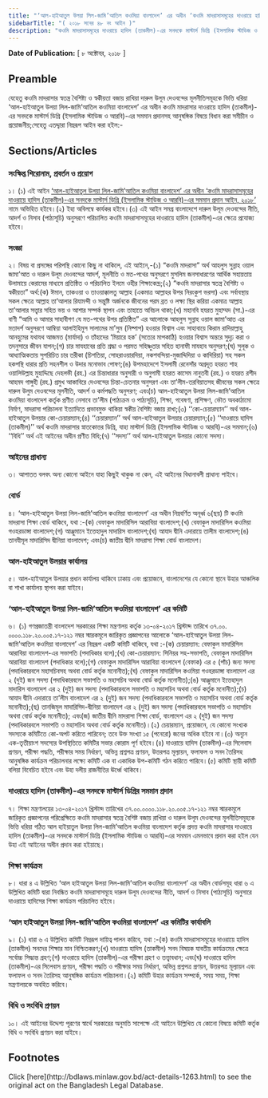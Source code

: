 ```yaml
---
title: "‘আল-হাইআতুল উলয়া লিল-জামি’আতিল কওমিয়া বাংলাদেশ’ এর অধীন ‘কওমি মাদরাসাসমূহের দাওরায়ে হাদিস (তাকমীল)-এর সনদকে মাস্টার্স ডিগ্রি (ইসলামিক স্টাডিজ ও আরবি)-এর সমমান প্রদান আইন, ২০১৮’"
sidebarTitle: "( ২০১৮ সনের ৪৮ নং আইন )"
description: "কওমি মাদরাসাসমূহের দাওরায়ে হাদিস (তাকমীল)-এর সনদকে মাস্টার্স ডিগ্রি (ইসলামিক স্টাডিজ ও আরবি)-এর সমমান প্রদানসহ আনুষঙ্গিক বিষয়ে বিধান করিবার নিমিত্ত প্রণীত আইন"
---
```


**Date of Publication:** [ ৮ অক্টোবর, ২০১৮ ]

## Preamble

যেহেতু কওমি মাদরাসার স্বতন্ত্র বৈশিষ্ট্য ও স্বকীয়তা বজায় রাখিয়া দারুল উলূম দেওবন্দের মূলনীতিসমূহকে ভিত্তি ধরিয়া ‘আল-হাইআতুল উলয়া লিল-জামি’আতিল কওমিয়া বাংলাদেশ’ এর অধীন কওমি মাদরাসার দাওরায়ে হাদিস (তাকমীল)-এর সনদকে মাস্টার্স ডিগ্রি (ইসলামিক স্টাডিজ ও আরবি)-এর সমমান প্রদানসহ আনুষঙ্গিক বিষয়ে বিধান করা সমীচীন ও প্রয়োজনীয়;সেহেতু এতদ্দ্বারা নিম্নরূপ আইন করা হইল:-

## Sections/Articles

### সংক্ষিপ্ত শিরোনাম, প্রবর্তন ও প্রয়োগ

১। (১) এই আইন [‘আল-হাইআতুল উলয়া লিল-জামি’আতিল কওমিয়া বাংলাদেশ’ এর অধীন ‘কওমি মাদরাসাসমূহের দাওরায়ে হাদিস (তাকমীল)-এর সনদকে মাস্টার্স ডিগ্রি (ইসলামিক স্টাডিজ ও আরবি)-এর সমমান প্রদান আইন, ২০১৮’](/laws/act-1263 "‘আল-হাইআতুল উলয়া লিল-জামি’আতিল কওমিয়া বাংলাদেশ’ এর অধীন ‘কওমি মাদরাসাসমূহের দাওরায়ে হাদিস (তাকমীল)-এর সনদকে মাস্টার্স ডিগ্রি (ইসলামিক স্টাডিজ ও আরবি)-এর সমমান প্রদান আইন, ২০১৮’") নামে অভিহিত হইবে।(২) ইহা অবিলম্বে কার্যকর হইবে।(৩) এই আইন সমগ্র বাংলাদেশে দারুল উলূম দেওবন্দের নীতি, আদর্শ ও নিসাব (পাঠ্যসূচি) অনুসরণে পরিচালিত কওমি মাদরাসাসমূহের দাওরায়ে হাদিস (তাকমীল)-এর ক্ষেত্রে প্রযোজ্য হইবে।

### সংজ্ঞা

২। বিষয় বা প্রসঙ্গের পরিপন্থি কোনো কিছু না থাকিলে, এই আইনে,-(১) “কওমি মাদরাসা” অর্থ আহলুস সুন্নাহ ওয়াল জামা’আত ও দারুল উলূম দেওবন্দের আদর্শ, মূলনীতি ও মত-পথের অনুসরণে মুসলিম জনসাধারণের আর্থিক সহায়তায় উলামায়ে কেরামের মাধ্যমে প্রতিষ্ঠিত ও পরিচালিত ইলমে ওহীর শিক্ষাকেন্দ্র;(২) “কওমি মাদরাসার স্বতন্ত্র বৈশিষ্ট্য ও স্বকীয়তা” অর্থ:(ক) ঈমান, তাকওয়া ও তাওয়াক্কালতু আল্লাহ (একমাত্র আল্লাহর উপর নিরংকুশ ভরসা) এবং সর্বাবস্থায় সকল ক্ষেত্রে আল্লাহ তা’আলার রিযামন্দী ও সন্তুষ্টি অর্জনকে জীবনের পরম ব্রত ও লক্ষ্য স্থির করিয়া একমাত্র আল্লাহ তা’আলার সত্ত্বার সহিত ভয় ও আশার সম্পর্ক স্থাপন এবং তাহাতে অবিচল থাকা;(খ) মহানবি হযরত মুহাম্মদ (সা.)-এর বাণী “আমি ও আমার সাহাবীগণ যে মত-পথের উপর প্রতিষ্ঠিত” এর আলোকে আহলুস সুন্নাহ ওয়াল জামা’আত এর মতাদর্শ অনুসরণে আম্বিয়া আলাইহিমুস সালামের মা’সুম (নিষ্পাপ) হওয়ার বিশ্বাস এবং সাহাবায়ে কিরাম রাদিয়াল্লাহু আনহুমের যথাযথ আজমত (মার্যাদা) ও তাঁহাদের ‘মিয়ারে হক’ (সত্যের মাপকাঠি) হওয়ার বিশ্বাস অন্তরে সুদৃঢ় করা ও তদনুসারে জীবন যাপন;(গ) চার মাযহাবের প্রতি শ্রদ্ধা ও পরমত সহিষ্ণুতার সহিত হানাফী মাযহাব অনুসরণ;(ঘ) সুলূক ও আধ্যাত্মিকতায় সুপরিচিত চার তরীকা (চিশতিয়া, সোহরাওয়ারদিয়া, নকশবন্দিয়া-মুজাদ্দিদিয়া ও কাদিরিয়া) সহ সকল হকপন্থি ধারার প্রতি সহনশীল ও উদার মনোভাব পোষণ;(ঙ) উপমহাদেশে ইসলামী রেনেসাঁর অগ্রদূত হযরত শাহ ওয়ালিউল্লাহ মুহাদ্দিছে দেহলভী (রহ.) এর চিন্তাধারার অনুসারী ও অনুগামী হযরত কাসেম নানুতবী (রহ.) ও হযরত রশীদ আহমদ গাঙ্গুহী (রহ.) প্রমুখ আকাবিরে দেওবন্দের চিন্তা-চেতনার অনুসরণ এবং তা’লীম-তরবিয়াতসহ জীবনের সকল ক্ষেত্রে দারুল উলুম দেওবন্দের মূলনীতি, আদর্শ ও কর্মপদ্ধতি অনুসরণ; এবং(চ) আল-হাইআতুল উলয়া লিল-জামি’আতিল কওমিয়া বাংলাদেশ কর্তৃক প্রণীত নেসাবে তা’লীম (পাঠ্যক্রম ও পাঠ্যসূচি), শিক্ষা, গবেষণা, প্রশিক্ষণ, ভৌত অবকাঠামো নির্মাণ, মাদরাসা পরিচালনা ইত্যাদিতে প্রভাবমুক্ত থাকিয়া স্বকীয় বৈশিষ্ট্য বজায় রাখা;(৩) ‘‘কো-চেয়ারম্যান’’ অর্থ আল-হাইআতুল উলয়ার কো-চেয়ারম্যান;(৪) ‘‘চেয়ারম্যান’’ অর্থ আল-হাইআতুল উলয়ার চেয়ারম্যান;(৫) ‘‘দাওরায়ে হাদিস (তাকমীল)’’ অর্থ কওমি মাদরাসার স্নাতকোত্তর ডিগ্রি, যাহা মাস্টার্স ডিগ্রি (ইসলামিক স্টাডিজ ও আরবি)-এর সমমান;(৬) ‘‘বিধি’’ অর্থ এই আইনের অধীন প্রণীত বিধি;(৭) ‘‘সদস্য’’ অর্থ আল-হাইআতুল উলয়ার কোনো সদস্য।

### আইনের প্রাধান্য

৩। আপাতত বলবৎ অন্য কোনো আইনে যাহা কিছুই থাকুক না কেন, এই আইনের বিধানাবলী প্রাধান্য পাইবে।

### বোর্ড

৪। ‘আল-হাইআতুল উলয়া লিল-জামি’আতিল কওমিয়া বাংলাদেশ’ এর অধীন নিম্নবর্ণিত অনূর্ধ্ব ৬(ছয়) টি কওমি মাদরাসা শিক্ষা বোর্ড থাকিবে, যথা :-(ক) বেফাকুল মাদারিসিল আরাবিয়া বাংলাদেশ;(খ) বেফাকুল মাদারিসিল কওমিয়া গওহরডাঙ্গা বাংলাদেশ;(গ) আঞ্জুমানে ইত্তেহাদুল মাদারিস বাংলাদেশ;(ঘ) আযাদ দ্বীনি এদারায়ে তালীম বাংলাদেশ;(ঙ) তানযীমূল মাদারিসিদ দ্বীনিয়া বাংলাদেশ; এবং(চ) জাতীয় দ্বীনি মাদরাসা শিক্ষা বোর্ড বাংলাদেশ।

### আল-হাইআতুল উলয়ার কার্যালয়

৫। আল-হাইআতুল উলয়ার প্রধান কার্যালয় থাকিবে ঢাকায় এবং প্রয়োজনে, বাংলাদেশের যে কোনো স্থানে উহার আঞ্চলিক বা শাখা কার্যালয় স্থাপন করা যাইবে।

### ‘আল-হাইআতুল উলয়া লিল-জামি’আতিল কওমিয়া বাংলাদেশ’ এর কমিটি

৬। (১) গণপ্রজাতন্ত্রী বাংলাদেশ সরকারের শিক্ষা মন্ত্রণালয় কর্তৃক ১৩-০৪-২০১৭ খ্রিস্টাব্দ তারিখে ৩৭.০০. ০০০০.১১৮.২০.০০৫.১৭-১২১ নম্বর স্মারকমূলে জারিকৃত প্রজ্ঞাপনের আলোকে ‘আল-হাইআতুল উলয়া লিল-জামি’আতিল কওমিয়া বাংলাদেশ’ এর নিম্নরূপ একটি কমিটি থাকিবে, যথা :-(ক) চেয়ারম্যান: বেফাকুল মাদারিসিল আরাবিয়া বাংলাদেশ-এর সভাপতি (পদাধিকার বলে);(খ) কো-চেয়ারম্যান: সিনিয়র সহ-সভাপতি, বেফাকুল মাদারিসিল আরাবিয়া বাংলাদেশ (পদাধিকার বলে);(গ) বেফাকুল মাদারিসিল আরাবিয়া বাংলাদেশ (বেফাক) এর ৫ (পাঁচ) জন্য সদস্য (পদাধিকারবলে মহাসচিবসহ অথবা বোর্ড কর্তৃক মনোনীত);(ঘ) বেফাকুল মাদারিসিল কওমিয়া গওহরডাঙ্গা বাংলাদেশ এর ২ (দুই) জন সদস্য (পদাধিকারবলে সভাপতি ও মহাসচিব অথবা বোর্ড কর্তৃক মনোনীত);(ঙ) আঞ্জুমানে ইত্তেহাদুল মাদারিস বাংলাদেশ এর ২ (দুই) জন সদস্য (পদাধিকারবলে সভাপতি ও মহাসচিব অথবা বোর্ড কর্তৃক মনোনীত);(চ) আযাদ দ্বীনি এদারায়ে তা’লীম বাংলাদেশ এর ২ (দুই) জন সদস্য (পদাধিকারবলে সভাপতি ও মহাসচিব অথবা বোর্ড কর্তৃক মনোনীত);(ছ) তানজিমূল মাদারিসিদ-দ্বীনিয়া বাংলাদেশ এর ২ (দুই) জন সদস্য (পদাধিকারবলে সভাপতি ও মহাসচিব অথবা বোর্ড কর্তৃক মনোনীত); এবং(জ) জাতীয় দ্বীনি মাদরাসা শিক্ষা বোর্ড, বাংলাদেশ এর ২ (দুই) জন সদস্য (পদাধিকারবলে সভাপতি ও মহাসচিব অথবা বোর্ড কর্তৃক মনোনীত)।(২) চেয়ারম্যান, প্রয়োজনে, যে কোনো সংখ্যক সদস্যকে কমিটিতে কো-অপট করিতে পারিবেন; তবে উক্ত সংখ্যা ১৫ (পনেরো) জনের অধিক হইবে না।(৩) অন্যূন এক-তৃতীয়াংশ সদস্যের উপস্থিতিতে কমিটির সভার কোরাম পূর্ণ হইবে।(৪) দাওরায়ে হাদিস (তাকমীল)-এর সিলেবাস প্রণয়ন, পরীক্ষা পদ্ধতি, পরীক্ষার সময় নির্ধারণ, অভিন্ন প্রশ্নপত্র প্রণয়ন, উত্তরপত্র মূল্যায়ন, ফলাফল ও সনদ তৈরিসহ আনুষঙ্গিক কার্যক্রম পরিচালনার লক্ষ্যে কমিটি এক বা একাধিক উপ-কমিটি গঠন করিতে পারিবে।(৫) কমিটি স্থায়ী কমিটি বলিয়া বিবেচিত হইবে এবং উহা দলীয় রাজনীতির ঊর্ধ্বে থাকিবে।

### দাওরায়ে হাদিস (তাকমীল)-এর সনদকে মাস্টার্স ডিগ্রির সমমান প্রদান

৭। শিক্ষা মন্ত্রণালয়ের ১৩-০৪-২০১৭ খ্রিস্টাব্দ তারিখের ৩৭.০০.০০০০.১১৮.২০.০০৫.১৭-১২১ নম্বর স্মারকমূলে জারিকৃত প্রজ্ঞাপনের পরিপ্রেক্ষিতে কওমি মাদরাসার স্বতন্ত্র বৈশিষ্ট বজায় রাখিয়া ও দারুল উলূম দেওবন্দের মূলনীতিসমূহকে ভিত্তি ধরিয়া গঠিত আল হাইয়াতুল উলয়া লিল-জামি’আতিল কওমিয়া বাংলাদেশ কর্তৃক প্রদত্ত কওমি মাদরাসার দাওরায়ে হাদিস (তাকমীল)-এর সনদকে মাস্টার্স ডিগ্রি (ইসলামিক স্টাডিজ ও আরবি)-এর সমমান এমনভাবে প্রদান করা হইল যেন উহা এই আইনের অধীন প্রদান করা হইয়াছে।

### শিক্ষা কার্যক্রম

৮। ধারা ৪ এ উল্লিখিত ‘আল হাইআতুল উলয়া লিল-জামি’আতিল কওমিয়া বাংলাদেশ’ এর অধীন বোর্ডসমূহ ধারা ৬ এ উল্লিখিত কমিটি দ্বারা নিবন্ধিত কওমি মাদরাসাসমূহে দারুল উলূম দেওবন্দের নীতি, আদর্শ ও নিসাব (পাঠ্যসূচি) অনুসারে দাওরায়ে হাদিসের শিক্ষা কার্যক্রম পরিচালিত হইবে।

### ‘আল হাইআতুল উলয়া লিল-জামি’আতিল কওমিয়া বাংলাদেশ’ এর কমিটির কার্যাবলি

৯। (১) ধারা ৬ এ উল্লিখিত কমিটি নিম্নরূপ দায়িত্ব পালন করিবে, যথা :-(ক) কওমি মাদরাসাসমূহের দাওরায়ে হাদিস (তাকমীল) সনদের শিক্ষার মান নিশ্চিতকরণ;(খ) দাওরায়ে হাদিস (তাকমীল) সনদ বিষয়ক যাবতীয় কার্যক্রমের ক্ষেত্রে সর্বোচ্চ সিদ্ধান্ত গ্রহণ;(গ) দাওরায়ে হাদিস (তাকমীল)-এর পরীক্ষা গ্রহণ ও তত্ত্বাবধান; এবং(ঘ) দাওরায়ে হাদিস (তাকমীল)-এর সিলেবাস প্রণয়ন, পরীক্ষা পদ্ধতি ও পরীক্ষার সময় নির্ধারণ, অভিন্ন প্রশ্নপত্র প্রণয়ন, উত্তরপত্র মূল্যায়ন এবং ফলাফল ও সনদ তৈরিসহ আনুষঙ্গিক কার্যক্রম পরিচালনা।(২) কমিটি উহার কার্যক্রম সম্পর্কে, সময় সময়, শিক্ষা মন্ত্রণালয়কে অবহিত করিবে।

### বিধি ও সংবিধি প্রণয়ন

১০। এই আইনের উদ্দেশ্য পূরণের স্বার্থে সরকারের অনুমতি সাপেক্ষে এই আইনে উল্লিখিত যে কোনো বিষয়ে কমিটি কর্তৃক বিধি ও সংবিধি প্রণয়ন করা যাইবে।

## Footnotes

<Note>
  Click [here](http://bdlaws.minlaw.gov.bd/act-details-1263.html) to see the original act on the Bangladesh Legal Database.
</Note>

